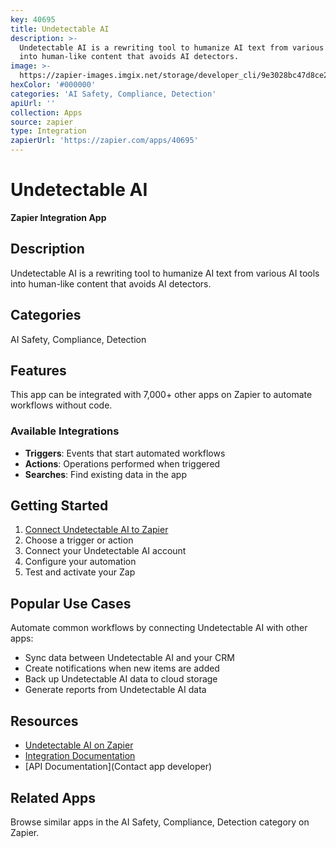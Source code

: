 ```yaml
---
key: 40695
title: Undetectable AI
description: >-
  Undetectable AI is a rewriting tool to humanize AI text from various AI tools
  into human-like content that avoids AI detectors.
image: >-
  https://zapier-images.imgix.net/storage/developer_cli/9e3028bc47d8ce29748da532ab671912.png?auto=format%2Ccompress&ixlib=python-3.0.0&q=50
hexColor: '#000000'
categories: 'AI Safety, Compliance, Detection'
apiUrl: ''
collection: Apps
source: zapier
type: Integration
zapierUrl: 'https://zapier.com/apps/40695'
---
```

# Undetectable AI

**Zapier Integration App**

## Description

Undetectable AI is a rewriting tool to humanize AI text from various AI tools into human-like content that avoids AI detectors.

## Categories

AI Safety, Compliance, Detection

## Features

This app can be integrated with 7,000+ other apps on Zapier to automate workflows without code.

### Available Integrations

- **Triggers**: Events that start automated workflows
- **Actions**: Operations performed when triggered
- **Searches**: Find existing data in the app

## Getting Started

1. [Connect Undetectable AI to Zapier](https://zapier.com/apps/40695)
2. Choose a trigger or action
3. Connect your Undetectable AI account
4. Configure your automation
5. Test and activate your Zap

## Popular Use Cases

Automate common workflows by connecting Undetectable AI with other apps:

- Sync data between Undetectable AI and your CRM
- Create notifications when new items are added
- Back up Undetectable AI data to cloud storage
- Generate reports from Undetectable AI data

## Resources

- [Undetectable AI on Zapier](https://zapier.com/apps/40695)
- [Integration Documentation](https://zapier.com/apps/40695/integrations)
- [API Documentation](Contact app developer)

## Related Apps

Browse similar apps in the AI Safety, Compliance, Detection category on Zapier.
